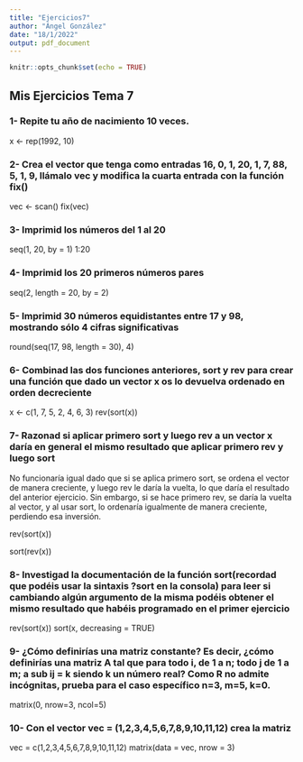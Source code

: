 ```yaml
---
title: "Ejercicios7"
author: "Ángel González"
date: "18/1/2022"
output: pdf_document
---
```


```r
knitr::opts_chunk$set(echo = TRUE)
```


## Mis Ejercicios Tema 7

### 1- Repite tu año de nacimiento 10 veces.

x <- rep(1992, 10)

### 2- Crea el vector que tenga como entradas 16, 0, 1, 20, 1, 7, 88, 5, 1, 9, llámalo vec y modifica la cuarta entrada con la función fix()

vec <- scan()
fix(vec)

### 3- Imprimid los números del 1 al 20

seq(1, 20, by = 1)
1:20

### 4- Imprimid los 20 primeros números pares

seq(2, length = 20, by = 2)

### 5- Imprimid 30 números equidistantes entre 17 y 98, mostrando sólo 4 cifras significativas

round(seq(17, 98, length = 30), 4)

### 6- Combinad las dos funciones anteriores, sort y rev para crear una función que dado un vector x os lo devuelva ordenado en orden decreciente

x <- c(1, 7, 5, 2, 4, 6, 3)
rev(sort(x))

### 7- Razonad si aplicar primero sort y luego rev a un vector x daría en general el mismo resultado que aplicar primero rev y luego sort

No funcionaría igual dado que si se aplica primero sort, se ordena el vector de manera creciente, y luego rev le daría la vuelta, lo que daría el resultado del anterior ejercicio. Sin embargo, si se hace primero rev, se daría la vuelta al vector, y al usar sort, lo ordenaría igualmente de manera creciente, perdiendo esa inversión.

rev(sort(x))

sort(rev(x))

### 8- Investigad la documentación de la función sort(recordad que podéis usar la sintaxis ?sort en la consola) para leer si cambiando algún argumento de la misma podéis obtener el mismo resultado que habéis programado en el primer ejercicio

rev(sort(x))
sort(x, decreasing = TRUE)

### 9- ¿Cómo definirías una matriz constante? Es decir, ¿cómo definirías una matriz A tal que para todo i, de 1 a n; todo j de 1 a m; a sub ij = k siendo k un número real? Como R no admite incógnitas, prueba para el caso específico n=3, m=5, k=0.

matrix(0, nrow=3, ncol=5)

### 10- Con el vector vec = (1,2,3,4,5,6,7,8,9,10,11,12) crea la matriz

vec = c(1,2,3,4,5,6,7,8,9,10,11,12)
matrix(data = vec, nrow = 3)




